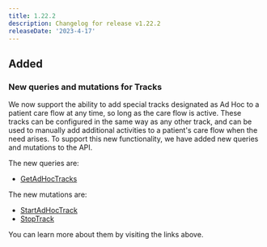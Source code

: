 ```yaml
---
title: 1.22.2
description: Changelog for release v1.22.2
releaseDate: '2023-4-17'
---
```


## Added

### New queries and mutations for Tracks

We now support the ability to add special tracks designated as Ad Hoc to a patient care flow at any time, so long as the care flow is active. These tracks can be configured in the same way as any other track, and can be used to manually add additional activities to a patient's care flow when the need arises. To support this new functionality, we have added new queries and mutations to the API.

The new queries are:

- [GetAdHocTracks](awell-orchestration/api-reference/queries/get-ad-hoc-tracks)

The new mutations are:

- [StartAdHocTrack](awell-orchestration/api-reference/mutations/add-ad-hoc-track)
- [StopTrack](awell-orchestration/api-reference/mutations/stop-track)

You can learn more about them by visiting the links above.
